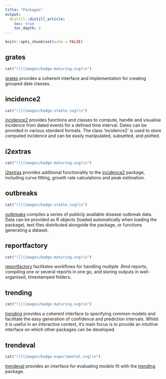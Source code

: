 ```yaml
---
title: "Packages"
output:
  distill::distill_article:
    toc: true
    toc_depth: 2
---
```


```r
knitr::opts_chunk$set(echo = FALSE)
```


## grates
```r
cat("![](images/badge-maturing.svg)\n")
```
[grates](https://www.reconverse.org/grates/) provides a coherent interface and
implementation for creating grouped date classes.

## incidence2
```r
cat("![](images/badge-stable.svg)\n")
```
[incidence2](https://www.reconverse.org/incidence2/) provides functions and
classes to compute, handle and visualise incidence from dated events for a
defined time interval. Dates can be provided in various standard formats. The
class 'incidence2' is used to store computed incidence and can be easily
manipulated, subsetted, and plotted.


## i2extras
```r
cat("![](images/badge-maturing.svg)\n")
```
[i2extras](https://www.reconverse.org/i2extras/) provides additional
functionality to the [incidence2](https://www.reconverse.org/incidence2/)
package, including curve fitting, growth rate calculations and peak estimation.

## outbreaks
```r
cat("![](images/badge-stable.svg)\n")
```
[outbreaks](https://www.reconverse.org/outbreaks/) compiles a series of
publicly available disease outbreak data. Data can be provided as R objects
(loaded automatically when loading the package), text files distributed
alongside the package, or functions generating a dataset.

## reportfactory
```r
cat("![](images/badge-maturing.svg)\n")
```
[reportfactory](https://www.reconverse.org/reportfactory/) facilitates workflows
for handling multiple .Rmd reports, compiling one or several reports in one go,
and storing outputs in well-organised, timestamped folders.


## trending
```r
cat("![](images/badge-maturing.svg)\n")
```
[trending](https://www.reconverse.org/trending/) provides a coherent interface
to specifying common models and facilitate the easy generation of confidence and
prediction intervals. Whilst it is useful in an interactive context, it’s main
focus is to provide an intuitive interface on which other packages can be
developed.


## trendeval
```r
cat("![](images/badge-experimental.svg)\n")
```
[trendeval](https://www.reconverse.org/trendeval/) provides an interface for
evaluating models fit with the [trending](https://www.reconverse.org/trending/)
package.
